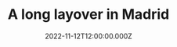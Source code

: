 ---
title: A long layover in Madrid
slug: a-long-layover-in-madrid
# image: fantastical-account-settings.png
category:
 - Travel
 - Automattic
date: 2022-11-12T12:00:00.000Z
hidden: true
---
